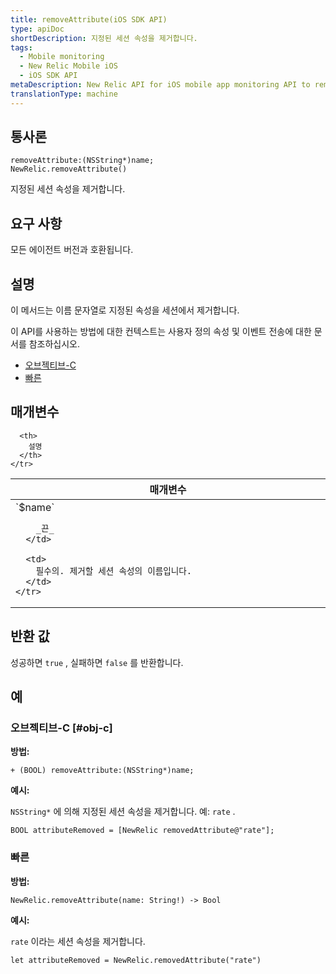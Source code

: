 ```yaml
---
title: removeAttribute(iOS SDK API)
type: apiDoc
shortDescription: 지정된 세션 속성을 제거합니다.
tags:
  - Mobile monitoring
  - New Relic Mobile iOS
  - iOS SDK API
metaDescription: New Relic API for iOS mobile app monitoring API to remove an attribute from the session.
translationType: machine
---
```


## 통사론

```
removeAttribute:(NSString*)name;
NewRelic.removeAttribute()
```

지정된 세션 속성을 제거합니다.

## 요구 사항

모든 에이전트 버전과 호환됩니다.

## 설명

이 메서드는 이름 문자열로 지정된 속성을 세션에서 제거합니다.

이 API를 사용하는 방법에 대한 컨텍스트는 사용자 정의 속성 및 이벤트 전송에 대한 문서를 참조하십시오.

* [오브젝티브-C](/docs/mobile-monitoring/new-relic-mobile-ios/install-configure/work-ios-sdk-api#objc-custom-att-events)
* [빠른](/docs/mobile-monitoring/new-relic-mobile-ios/install-configure/work-ios-sdk-api#swift-custom-att-events)

## 매개변수

<table>
  <thead>
    <tr>
      <th width="25%">
        매개변수
      </th>

      <th>
        설명
      </th>
    </tr>
  </thead>

  <tbody>
    <tr>
      <td>
        `$name`

        _끈_
      </td>

      <td>
        필수의. 제거할 세션 속성의 이름입니다.
      </td>
    </tr>
  </tbody>
</table>

## 반환 값

성공하면 `true` , 실패하면 `false` 를 반환합니다.

## 예

### 오브젝티브-C [#obj-c]

**방법:**

```
+ (BOOL) removeAttribute:(NSString*)name;
```

**예시:**

`NSString*` 에 의해 지정된 세션 속성을 제거합니다. 예: `rate` .

```
BOOL attributeRemoved = [NewRelic removedAttribute@"rate"];
```

### 빠른

**방법:**

```
NewRelic.removeAttribute(name: String!) -> Bool
```

**예시:**

`rate` 이라는 세션 속성을 제거합니다.

```
let attributeRemoved = NewRelic.removedAttribute("rate")
```